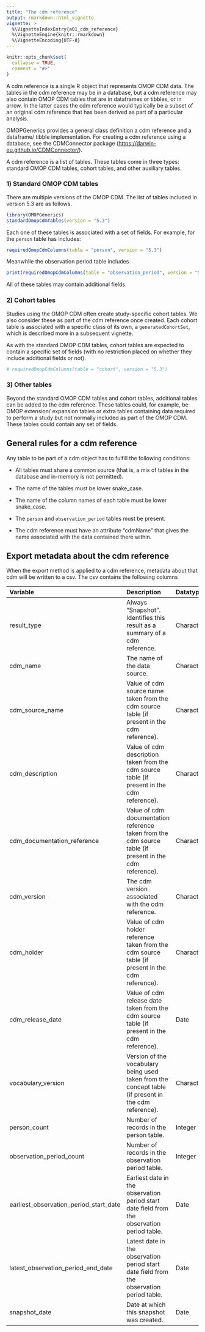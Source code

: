 ```yaml
---
title: "The cdm reference"
output: rmarkdown::html_vignette
vignette: >
  %\VignetteIndexEntry{a01_cdm_reference}
  %\VignetteEngine{knitr::rmarkdown}
  %\VignetteEncoding{UTF-8}
---
```


```r
knitr::opts_chunk$set(
  collapse = TRUE,
  comment = "#>"
)
```

A cdm reference is a single R object that represents OMOP CDM data. The tables in the cdm reference may be in a database, but a cdm reference may also contain OMOP CDM tables that are in dataframes or tibbles, or in arrow. In the latter cases the cdm reference would typically be a subset of an original cdm reference that has been derived as part of a particular analysis.

OMOPGenerics provides a general class definition a cdm reference and a dataframe/ tibble implementation. For creating a cdm reference using a database, see the CDMConnector package (<https://darwin-eu.github.io/CDMConnector/>).

A cdm reference is a list of tables. These tables come in three types: standard OMOP CDM tables, cohort tables, and other auxiliary tables.

### 1) Standard OMOP CDM tables

There are multiple versions of the OMOP CDM. The list of tables included in version 5.3 are as follows.

```r
library(OMOPGenerics)
standardOmopCdmTables(version = "5.3")
```

Each one of these tables is associated with a set of fields. For example, for the `person` table has includes:

```r
requiredOmopCdmColumns(table = "person", version = "5.3")
```

Meanwhile the observation period table includes

```r
print(requiredOmopCdmColumns(table = "observation_period", version = "5.3"))
```

All of these tables may contain additional fields.

### 2) Cohort tables

Studies using the OMOP CDM often create study-specific cohort tables. We also consider these as part of the cdm reference once created. Each cohort table is associated with a specific class of its own, a `generatedCohortSet`, which is described more in a subsequent vignette.

As with the standard OMOP CDM tables, cohort tables are expected to contain a specific set of fields (with no restriction placed on whether they include additional fields or not).

```r
# requiredOmopCdmColumns(table = "cohort", version = "5.3")
```

### 3) Other tables

Beyond the standard OMOP CDM tables and cohort tables, additional tables can be added to the cdm reference. These tables could, for example, be OMOP extension/ expansion tables or extra tables containing data required to perform a study but not normally included as part of the OMOP CDM. These tables could contain any set of fields.

## General rules for a cdm reference

Any table to be part of a cdm object has to fulfill the following conditions:

-   All tables must share a common source (that is, a mix of tables in the database and in-memory is not permitted).

-   The name of the tables must be lower snake_case.

-   The name of the column names of each table must be lower snake_case.

-   The `person` and `observation_period` tables must be present.

-   The cdm reference must have an attribute "cdmName" that gives the name associated with the data contained there within.

## Export metadata about the cdm reference

When the export method is applied to a cdm reference, metadata about that cdm will be written to a csv. The csv contains the following columns

| Variable                               | Description                                                                                             | Datatype  | Required |
|:---------------|:------------------|:---------------|:---------------------|
| result_type                            | Always "Snapshot". Identifies this result as a summary of a cdm reference.                              | Character | Yes      |
| cdm_name                               | The name of the data source.                                                                            | Character | Yes      |
| cdm_source_name                        | Value of cdm source name taken from the cdm source table (if present in the cdm reference).             | Character | No       |
| cdm_description                        | Value of cdm description taken from the cdm source table (if present in the cdm reference).             | Character | No       |
| cdm_documentation_reference            | Value of cdm documentation reference taken from the cdm source table (if present in the cdm reference). | Character | No       |
| cdm_version                            | The cdm version associated with the cdm reference.                                                      | Character | Yes      |
| cdm_holder                             | Value of cdm holder reference taken from the cdm source table (if present in the cdm reference).        | Character | No       |
| cdm_release_date                       | Value of cdm release date taken from the cdm source table (if present in the cdm reference).            | Date      | No       |
| vocabulary_version                     | Version of the vocabulary being used taken from the concept table (if present in the cdm reference).    | Character | No       |
| person_count                           | Number of records in the person table.                                                                  | Integer   | Yes      |
| observation_period_count               | Number of records in the observation period table.                                                      | Integer   | Yes      |
| earliest_observation_period_start_date | Earliest date in the observation period start date field from the observation period table.             | Date      | Yes      |
| latest_observation_period_end_date     | Latest date in the observation period start date field from the observation period table.               | Date      | Yes      |
| snapshot_date                          | Date at which this snapshot was created.                                                                | Date      | Yes      |
